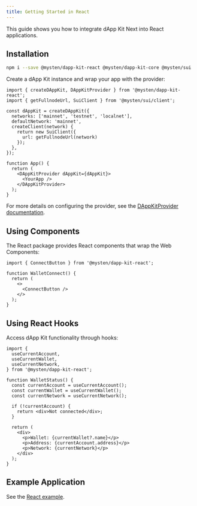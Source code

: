 ```yaml
---
title: Getting Started in React
---
```


This guide shows you how to integrate dApp Kit Next into React applications.

## Installation

```sh npm2yarn
npm i --save @mysten/dapp-kit-react @mysten/dapp-kit-core @mysten/sui
```


Create a dApp Kit instance and wrap your app with the provider:

```tsx
import { createDAppKit, DAppKitProvider } from '@mysten/dapp-kit-react';
import { getFullnodeUrl, SuiClient } from '@mysten/sui/client';

const dAppKit = createDAppKit({
  networks: ['mainnet', 'testnet', 'localnet'],
  defaultNetwork: 'mainnet',
  createClient(network) {
    return new SuiClient({ 
      url: getFullnodeUrl(network) 
    });
  },
});

function App() {
  return (
    <DAppKitProvider dAppKit={dAppKit}>
      <YourApp />
    </DAppKitProvider>
  );
}
```

For more details on configuring the provider, see the [DAppKitProvider documentation](./dapp-kit-provider).

## Using Components

The React package provides React components that wrap the Web Components:

```tsx
import { ConnectButton } from '@mysten/dapp-kit-react';

function WalletConnect() {
  return (
    <>
      <ConnectButton />
    </>
  );
}
```

## Using React Hooks

Access dApp Kit functionality through hooks:

```tsx
import { 
  useCurrentAccount,
  useCurrentWallet,
  useCurrentNetwork,
} from '@mysten/dapp-kit-react';

function WalletStatus() {
  const currentAccount = useCurrentAccount();
  const currentWallet = useCurrentWallet();
  const currentNetwork = useCurrentNetwork();
  
  if (!currentAccount) {
    return <div>Not connected</div>;
  }
  
  return (
    <div>
      <p>Wallet: {currentWallet?.name}</p>
      <p>Address: {currentAccount.address}</p>
      <p>Network: {currentNetwork}</p>
    </div>
  );
}
```

## Example Application

See the [React example](https://github.com/MystenLabs/ts-sdks/tree/main/packages/dapp-kit-next/examples/react/simple).